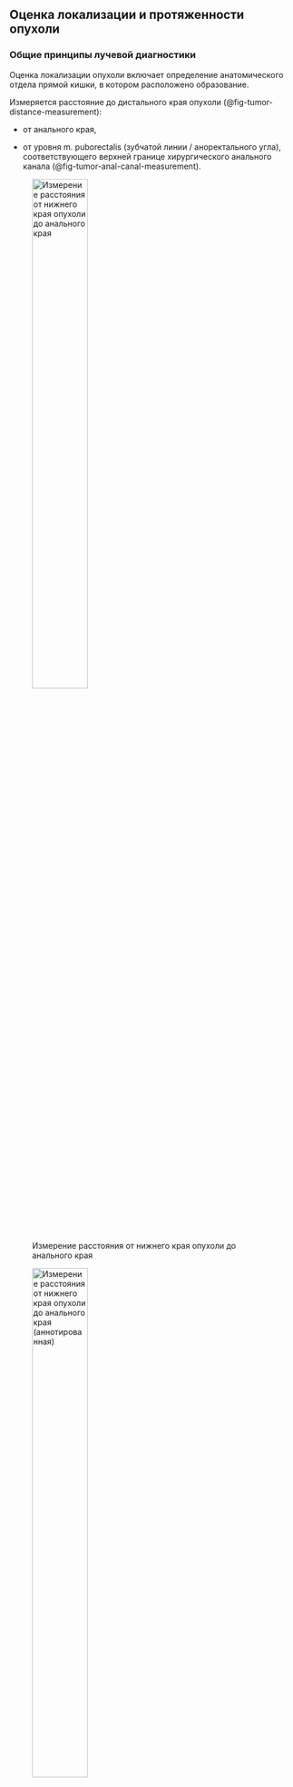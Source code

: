 ## Оценка локализации и протяженности опухоли

### Общие принципы лучевой диагностики

Оценка локализации опухоли включает определение анатомического отдела прямой кишки, в котором расположено образование.

Измеряется расстояние до дистального края опухоли (@fig-tumor-distance-measurement):

-   от анального края,

-   от уровня m. puborectalis (зубчатой линии / аноректального угла), соответствующего верхней границе хирургического анального канала (@fig-tumor-anal-canal-measurement).

:::{#fig-tumor-distance-measurement}

![Измерение расстояния от нижнего края опухоли до анального края](/img/staging/measurement/image12.png){#fig-tumor-distance-measurement-1 width=48%}

![Измерение расстояния от нижнего края опухоли до анального края (аннотированная)](/img/staging/measurement/image12_annotated.png){#fig-tumor-distance-measurement-1-ann width=48%}

Измерение расстояния от нижнего края опухоли до анального края — ключевой параметр для планирования хирургического лечения. **А** — МРТ, Т2-ВИ, сагиттальная плоскость: измерение проводят вдоль центра просвета кишки по прямой, кривой или ломаной линии; **Б** — аннотированная версия изображения А: красные контуры — опухоль, желтые пунктирные линии — измерительные линии до анального края, зеленые линии — дистанции.
:::

:::{#fig-tumor-anal-canal-measurement}

![Измерение расстояния от нижнего края опухоли до верхнего края хирургического анального канала](/img/staging/measurement/image8.png){#fig-tumor-anal-canal-measurement-1 width=48%}

![Измерение расстояния от нижнего края опухоли до верхнего края хирургического анального канала (аннотированная)](/img/staging/measurement/image8_annotated.png){#fig-tumor-anal-canal-measurement-1-ann width=48%}

Измерение расстояния от нижнего края опухоли до верхнего края хирургического анального канала имеет решающее значение для выбора хирургической тактики. **А** — МРТ, Т2-ВИ, сагиттальная плоскость: визуализация границ анального канала и опухоли; **Б** — аннотированная версия изображения А: красные контуры — опухоль, желтые пунктирные линии — зубчатая линия и анальный край, зеленые линии — измерительные расстояния.
:::

Опухоли, расположенные выше 15 см от анального края, рассматриваются как рак ободочной кишки, при локализации в 15-17 см — как рак ректосигмоидного отдела [@KlinicheskieRekomendaciiOdobrennye2023].

Протяженность опухоли и ее распространение по окружности описывается в условных «часах циферблата». На МРТ опухоль прямой кишки проявляется локальным утолщением стенки кишки с закругленными приподнятыми краями (@fig-rectal-tumor-characteristics).

:::{#fig-rectal-tumor-characteristics}

![МРТ, Т2-ВИ в аксиальной плоскости](/img/staging/tables/image24.png){#fig-rectal-tumor-characteristics-1 width=32%}

![МРТ, Т2-ВИ в аксиальной плоскости (аннотированная)](/img/staging/tables/image24_annotated.png){#fig-rectal-tumor-characteristics-1-ann width=32%}

![Эндоскопическое исследование](/img/staging/tables/image7.png){#fig-rectal-tumor-characteristics-2 width=32%}

Характерные МРТ- и эндоскопические признаки опухоли прямой кишки для оценки протяженности по окружности. **А** — МРТ, Т2-ВИ, аксиальная плоскость: локальное утолщение стенки с закругленными приподнятыми краями; **Б** — аннотированная версия изображения А: фиолетовые контуры — основная часть опухоли, желто-зеленые контуры — вторичная часть опухоли, красные контуры — третичная часть опухоли, желтые пунктирные контуры — границы лимфатических узлов; **В** — эндоскопическое исследование: визуализация опухолевой площадки.
:::

Определение локализации опухоли относительно переходной складки брюшины (полностью ниже/на уровне/полностью выше) выполняют в сагиттальных и/или аксиальных плоскостях (@fig-tumor-peritoneal-fold). 

:::{#fig-tumor-peritoneal-fold}

![Верхний полюс опухоли на уровне переходной складки брюшины](/img/staging/measurement/image3.png){#fig-tumor-peritoneal-fold-1 width=48%}

![Верхний полюс опухоли на уровне переходной складки брюшины (аннотированная)](/img/staging/measurement/image3_annotated.png){#fig-tumor-peritoneal-fold-1-ann width=48%}

Определение положения опухоли относительно переходной складки брюшины — критический фактор для планирования операции. **А** — МРТ, Т2-ВИ, сагиттальная плоскость: верхний полюс опухоли на уровне переходной складки брюшины; **Б** — аннотированная версия изображения А: красные контуры — опухоль, желтые пунктирные линии — переходная складка брюшины и анатомические ориентиры, зеленые линии — измерительные расстояния.
:::


Специализированная система стадирования для низких опухолей прямой кишки (≤5 см от анального края) учитывает анатомические особенности этой зоны и повышает точность планирования оперативного лечения [@battersbyProspectiveValidationLow2016, 26, 28]. Данная система помогает определить показания к межсфинктерной резекции или брюшнопромежностной экстерпации. МРТ-оценку этой зоны оптимально выполнять в корональной проекции по длинной оси анального канала. 

### МРТ

Сагиттальная проекция является основной для оценки протяженности опухоли, ее положения относительно зубчатой линии (уровня верхнего края m. puborectalis) и переходной складки брюшины.

МРТ обеспечивает анатомически точную оценку локализации и распространенности опухоли благодаря высокому мягкотканному контрасту и возможности мультипланарной реконструкции. 

#### Особенности при низком расположении

Высокоразрешающие Т2-ВИ срезы в корональной плоскости (по длинной оси анального канала) детально визуализируют распространенность опухолевого процесса и обеспечивают информацией, необходимой для выбора хирургического подхода.

Классификация для стадирования низкорасположенных опухолей (табл. 2) должна дополнительно применяться при описании распространенности опухолевого процесса. Данная классификация критически важна для определения показаний к межсфинктерной резекции или БПЭ, поскольку учитывает вовлечение:

-   сфинктера (внутреннего, наружного)

-   межсфинктерного пространства

-   m. levator ani

-   расстояние до кожи промежности и m. puborectalis.

**Таблица 2.** МРТ классификация низкого рака ПК [26, 28]

| Стадия | Описание |
|--------|----------|
| Стадия 1 (mrLR1) | опухоль ограничена стенкой кишки и не распространяется на анальный сфинктерный комплекс |
| Стадия 2 (mrLR2) | опухоль распространяется на внутренний сфинктер анального канала, но не инфильтрирует межсфинктерное пространство |
| Стадия 3 (mrLR3) | опухоль распространяется в межсфинктерное пространство или находится на расстоянии не менее 1 мм от мышцы, поднимающей задний проход |
| Стадия 4 (mrLR4) | опухоль вовлекает наружный сфинктер анального канала и инфильтрирует или распространяется за пределы мышцы, поднимающей задний проход, с прорастанием или без прорастания соседних структур |

### КТ

КТ-оценка края опухоли базируется на анализе протяженности зоны патологического контрастирования. Диагностическая эффективность КТ значительно варьирует в зависимости от локализации опухоли. Для опухолей средней и верхней трети прямой кишки (5-15 см от анального края) точность составляет 76% чувствительности и 96% специфичности. Для низких опухолей (0-5 см) показатели снижаются до 66% чувствительности и 82% специфичности из-за истончения мезоректальной клетчатки на уровне тазового дна [@wolberinkMultisliceCTPrimary2009].


При ограниченной доступности МРТ компьютерная томография остается альтернативным методом оценки, особенно эффективным для опухолей верхних отделов прямой кишки.

